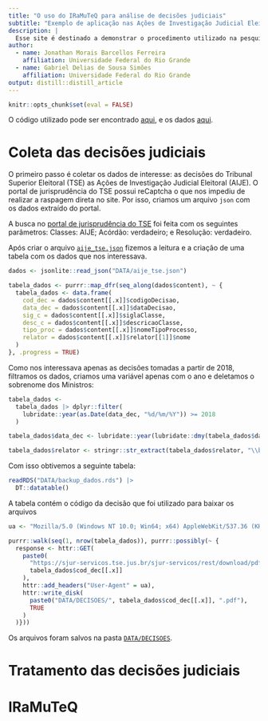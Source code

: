 ```yaml
---
title: "O uso do IRaMuTeQ para análise de decisões judiciais"
subtitle: "Exemplo de aplicação nas Ações de Investigação Judicial Eleitoral do Tribunal Superior Eleitoral"
description: |
  Esse site é destinado a demonstrar o procedimento utilizado na pesquisa a ser apresentada no V Congresso Internacional de Direito Constitucional e Filosofia Politica.
author:
  - name: Jonathan Morais Barcellos Ferreira
    affiliation: Universidade Federal do Rio Grande
  - name: Gabriel Delias de Sousa Simões
    affiliation: Universidade Federal do Rio Grande
output: distill::distill_article
---
```


```r
knitr::opts_chunk$set(eval = FALSE)
```

O código utilizado pode ser encontrado [aqui](SCRIPT/), e os dados [aqui](DATA/).

# Coleta das decisões judiciais

O primeiro passo é coletar os dados de interesse: as decisões do Tribunal Superior Eleitoral (TSE) as Ações de Investigação Judicial Eleitoral (AIJE). O portal de jurisprudência do TSE possui reCaptcha o que nos impediu de realizar a raspagem direta no site. Por isso, criamos um arquivo `json` com os dados extraído do portal.

A busca no [portal de jurisprudência do TSE](https://jurisprudencia.tse.jus.br/#/jurisprudencia/pesquisa) foi feita com os seguintes parâmetros: Classes: AIJE; Acórdão: verdadeiro; e Resolução: verdadeiro.

Após criar o arquivo [`aije_tse.json`](DATA/aije_tse.json) fizemos a leitura e a criação de uma tabela com os dados que nos interessava.

```r
dados <- jsonlite::read_json("DATA/aije_tse.json")

tabela_dados <- purrr::map_dfr(seq_along(dados$content), ~ {
  tabela_dados <- data.frame(
    cod_dec = dados$content[[.x]]$codigoDecisao,
    data_dec = dados$content[[.x]]$dataDecisao,
    sig_c = dados$content[[.x]]$siglaClasse,
    desc_c = dados$content[[.x]]$descricaoClasse,
    tipo_proc = dados$content[[.x]]$nomeTipoProcesso,
    relator = dados$content[[.x]]$relator[[1]]$nome
  )
}, .progress = TRUE)
```

Como nos interessava apenas as decisões tomadas a partir de 2018, filtramos os dados, criamos uma variável apenas com o ano e deletamos o sobrenome dos Ministros:

```r
tabela_dados <-
  tabela_dados |> dplyr::filter(
    lubridate::year(as.Date(data_dec, "%d/%m/%Y")) >= 2018
  )

tabela_dados$data_dec <- lubridate::year(lubridate::dmy(tabela_dados$data_dec))

tabela_dados$relator <- stringr::str_extract(tabela_dados$relator, "\\b\\w+")
```

Com isso obtivemos a seguinte tabela:

```r
readRDS("DATA/backup_dados.rds") |>
  DT::datatable()
```

A tabela contém o código da decisão que foi utilizado para baixar os arquivos

```r
ua <- "Mozilla/5.0 (Windows NT 10.0; Win64; x64) AppleWebKit/537.36 (KHTML, like Gecko) Chrome/114.0.0.0 Safari/537.36 Edg/114.0.1823.51" # nolint: line_length_linter.

purrr::walk(seq(1, nrow(tabela_dados)), purrr::possibly(~ {
  response <- httr::GET(
    paste0(
      "https://sjur-servicos.tse.jus.br/sjur-servicos/rest/download/pdf/",
      tabela_dados$cod_dec[[.x]]
    ),
    httr::add_headers("User-Agent" = ua),
    httr::write_disk(
      paste0("DATA/DECISOES/", tabela_dados$cod_dec[[.x]], ".pdf"),
      TRUE
    )
  )}))
```

Os arquivos foram salvos na pasta [`DATA/DECISOES`](DATA/DECISOES/).

# Tratamento das decisões judiciais

# IRaMuTeQ






